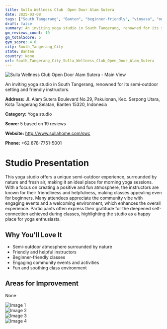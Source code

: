 ```yaml
---
title: Sulla Wellness Club  Open Door Alam Sutera
date: 2025-03-08
tags: ["South Tangerang", "Banten", "beginner-friendly", "vinyasa", "outdoor", "community", "South Tangerang City"]  
draft: false
summary: An inviting yoga studio in South Tangerang, renowned for its semi-outdoor setting and friendly instructors.
gm_reviews_count: 19
gm_totalScore: 5
gym_score: 4.0
city: South_Tangerang_City
state: Banten
country: None
url: South_Tangerang_City_Sulla_Wellness_Club_Open_Door_Alam_Sutera
---
```


<div className="aspect-[16/9] relative my-8">
  <img 
    src="https://lh5.googleusercontent.com/p/AF1QipPPWRixpRQyCt_oPvr35BxZqMrfI9LD_UpPPdNi=w1920-h1080-k-no"
    alt="Sulla Wellness Club  Open Door Alam Sutera - Main View"
    className="object-cover absolute inset-0 w-full h-full rounded-lg"
  />
</div>

An inviting yoga studio in South Tangerang, renowned for its semi-outdoor setting and friendly instructors.

**Address:** Jl. Alam Sutera Boulevard No.29, Pakulonan, Kec. Serpong Utara, Kota Tangerang Selatan, Banten 15320, Indonesia

**Category:** Yoga studio

**Score:** 5 based on 19 reviews

**Website:** http://www.sullahome.com/swc

**Phone:** +62 878-7751-5001

# Studio Presentation

This yoga studio offers a unique semi-outdoor experience, surrounded by nature and fresh air, making it an ideal place for morning yoga sessions.
With a focus on creating a positive and fun atmosphere, the instructors are known for their friendliness and helpfulness, making classes appealing even for beginners.
Many attendees appreciate the community vibe with engaging events and a welcoming environment, which enhances the overall experience.
Participants often express their gratitude for the deepened self-connection achieved during classes, highlighting the studio as a happy place for yoga enthusiasts.

## Why You'll Love It

- Semi-outdoor atmosphere surrounded by nature
- Friendly and helpful instructors
- Beginner-friendly classes
- Engaging community events and activities
- Fun and soothing class environment

## Areas for Improvement

None

<div className="grid grid-cols-1 xl:grid-cols-2 gap-4 my-8">
<div className="aspect-[4/3] relative"><img src="https://lh3.googleusercontent.com/p/AF1QipNI5Znpkxg63hYUQ7ns_Fo4NGkydgv-jW374_pf=w1920-h1080-k-no" alt="Image 1" className="object-cover absolute inset-0 w-full h-full rounded-lg" /></div>
<div className="aspect-[4/3] relative"><img src="https://lh5.googleusercontent.com/p/AF1QipPq3WcWoUpEEXINUVFSUGsyCDfAABpTHVZMSl8E=w1920-h1080-k-no" alt="Image 2" className="object-cover absolute inset-0 w-full h-full rounded-lg" /></div>
<div className="aspect-[4/3] relative"><img src="https://lh5.googleusercontent.com/p/AF1QipNgi1AFYXvIKMsGQBA9AGRrIrjROdY5V4DKyeNO=w1920-h1080-k-no" alt="Image 3" className="object-cover absolute inset-0 w-full h-full rounded-lg" /></div>
<div className="aspect-[4/3] relative"><img src="https://lh5.googleusercontent.com/p/AF1QipOhNsCPmiQl-hUKQMRinNJrZWbu6BVFCgK9fhqC=w1920-h1080-k-no" alt="Image 4" className="object-cover absolute inset-0 w-full h-full rounded-lg" /></div>
</div>